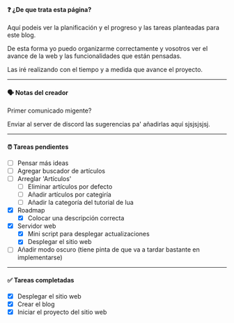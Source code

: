#### :question: ¿De que trata esta página?
Aquí podeis ver la planificación y el progreso y las tareas planteadas para este blog.

De esta forma yo puedo organizarme correctamente y vosotros ver el avance de la web y las funcionalidades que están pensadas.

Las iré realizando con el tiempo y a medida que avance el proyecto.

---

#### :speaking_head: Notas del creador

Primer comunicado migente?

Enviar al server de discord las sugerencias pa' añadirlas aquí sjsjsjsjsj.

---

#### ⏰ Tareas pendientes

- [ ] Pensar más ideas
- [ ] Agregar buscador de artículos
- [ ] Arreglar 'Artículos'
  - [ ] Eliminar artículos por defecto
  - [ ] Añadir artículos por categiría
  - [ ] Añadir la categoría del tutorial de lua
- [x] Roadmap
  - [x] Colocar una descripción correcta
- [x] Servidor web
  - [x] Mini script para desplegar actualizaciones
  - [x] Desplegar el sitio web
- [ ] Añadir modo oscuro (tiene pinta de que va a tardar bastante en implementarse)

---

#### :white_check_mark: Tareas completadas

- [x] Desplegar el sitio web
- [x] Crear el blog
- [x] Iniciar el proyecto del sitio web
